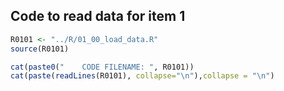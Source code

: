 ## Code to read data for item 1

```r
R0101 <- "../R/01_00_load_data.R"
source(R0101)
```

```r
cat(paste0("    CODE FILENAME: ", R0101))
cat(paste(readLines(R0101), collapse="\n"),collapse = "\n")
```